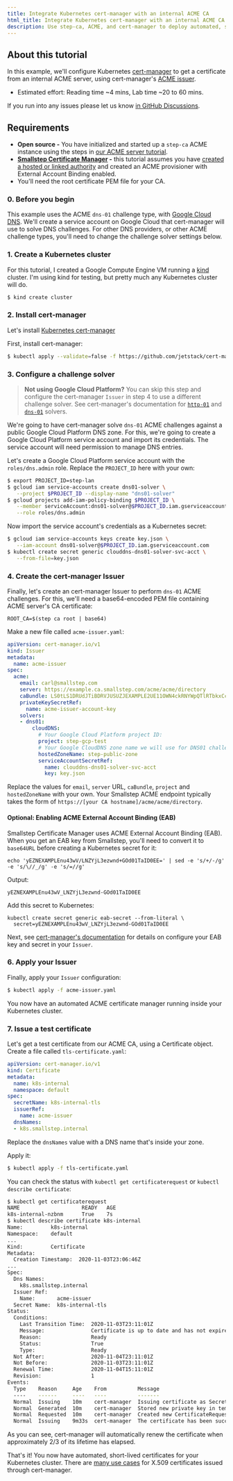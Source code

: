 ```yaml
---
title: Integrate Kubernetes cert-manager with an internal ACME CA
html_title: Integrate Kubernetes cert-manager with an internal ACME CA
description: Use step-ca, ACME, and cert-manager to deploy automated, short-lived certificates for your Kubernetes cluster.
---
```



## About this tutorial

In this example, we'll configure Kubernetes [cert-manager](https://cert-manager.io/) to get a certificate from an internal ACME server,
using cert-manager's [ACME issuer](https://cert-manager.io/docs/configuration/acme/).

- Estimated effort: Reading time ~4 mins, Lab time ~20 to 60 mins. 

<Alert severity="info">
  <div>
    If you run into any issues please let us know <a href="https://github.com/smallstep/certificates/discussions">in GitHub Discussions</a>.
  </div>
</Alert>

## Requirements

- **Open source -** You have initialized and started up a `step-ca` ACME instance using the steps in [our ACME server tutorial](../step-ca/acme-basics.mdx).
- **[Smallstep Certificate Manager](https://smallstep.com/certificate-manager) -** this tutorial assumes you have [created a hosted or linked authority](../certificate-manager/getting-started.mdx) and created an ACME provisioner with External Account Binding enabled.
- You'll need the root certificate PEM file for your CA.

### 0. Before you begin

This example uses the ACME `dns-01` challenge type, with [Google Cloud DNS](https://console.cloud.google.com/net-services/dns/).
We'll create a service account on Google Cloud that cert-manager will use to solve DNS challenges.
For other DNS providers, or other ACME challenge types, you'll need to change the challenge solver settings below.

### 1. Create a Kubernetes cluster

For this tutorial, I created a Google Compute Engine VM running a [kind](https://kind.sigs.k8s.io/) cluster.
I'm using kind for testing, but pretty much any Kubernetes cluster will do.

```bash
$ kind create cluster
```

### 2. Install cert-manager

Let's install [Kubernetes cert-manager](https://cert-manager.io/)

First, install cert-manager:

```bash
$ kubectl apply --validate=false -f https://github.com/jetstack/cert-manager/releases/download/v1.12.0/cert-manager.yaml
```

### 3. Configure a challenge solver

> **Not using Google Cloud Platform?** You can skip this step and configure the cert-manager `Issuer` in step 4 to use a different challenge solver.
  See cert-manager's documentation for [`http-01`](https://cert-manager.io/docs/configuration/acme/http01/) and [`dns-01`](https://cert-manager.io/docs/configuration/acme/dns01/) solvers.

We're going to have cert-manager solve `dns-01` ACME challenges against a public Google Cloud Platform DNS zone.
For this, we're going to create a Google Cloud Platform service account and import its credentials. The service account will need permission to manage DNS entries.

Let's create a Google Cloud Platform service account with the `roles/dns.admin` role. Replace the `PROJECT_ID` here with your own:

```bash
$ export PROJECT_ID=step-lan
$ gcloud iam service-accounts create dns01-solver \
   --project $PROJECT_ID --display-name "dns01-solver"
$ gcloud projects add-iam-policy-binding $PROJECT_ID \
   --member serviceAccount:dns01-solver@$PROJECT_ID.iam.gserviceaccount.com \
   --role roles/dns.admin
```

Now import the service account's credentials as a Kubernetes secret:

```bash
$ gcloud iam service-accounts keys create key.json \
   --iam-account dns01-solver@$PROJECT_ID.iam.gserviceaccount.com
$ kubectl create secret generic clouddns-dns01-solver-svc-acct \
   --from-file=key.json
```

### 4. Create the cert-manager Issuer

Finally, let's create an cert-manager Issuer to perform `dns-01` ACME challenges.
For this, we'll need a base64-encoded PEM file containing ACME server's CA certificate:

```
ROOT_CA=$(step ca root | base64)
```

Make a new file called `acme-issuer.yaml`:

```yaml
apiVersion: cert-manager.io/v1
kind: Issuer
metadata:
  name: acme-issuer
spec:
  acme:
    email: carl@smallstep.com
    server: https://example.ca.smallstep.com/acme/acme/directory
    caBundle: LS0tLS1DRUdJTiBDRVJUSUZJEXAMPLE2UE11OWN4ckRNYWpQTlRTbkxCcEkxd1K4VnQ3SHBSK3A5b1JUTEzKcXxBPqotLSVOEXAMPLEUSUZJQ0FURS0tLS0tCg==
    privateKeySecretRef:
      name: acme-issuer-account-key
    solvers:
    - dns01:
        cloudDNS:
          # Your Google Cloud Platform project ID:
          project: step-gcp-test
          # Your Google CloudDNS zone name we will use for DNS01 challenges:
          hostedZoneName: step-public-zone
          serviceAccountSecretRef:
            name: clouddns-dns01-solver-svc-acct
            key: key.json
```

Replace the values for `email`, `server` URL, `caBundle`, `project` and `hostedZoneName` with your own. Your Smallstep ACME endpoint typically takes the form of `https://[your CA hostname]/acme/acme/directory`.

#### Optional: Enabling ACME External Account Binding (EAB) 

Smallstep Certificate Manager uses ACME External Account Binding (EAB). When you get an EAB key from Smallstep, you'll need to convert it to `base64URL` before creating a Kubernetes secret for it:

```
echo 'yEZNEXAMPLEnu43wV/LNZYjL3ezwnd+GOd01TaID0EE=' | sed -e 's/+/-/g' -e 's/\//_/g' -e 's/=//g'
```

Output:

```
yEZNEXAMPLEnu43wV_LNZYjL3ezwnd-GOd01TaID0EE
```

Add this secret to Kubernetes:

```
kubectl create secret generic eab-secret --from-literal \
  secret=yEZNEXAMPLEnu43wV_LNZYjL3ezwnd-GOd01TaID0EE
```

Next, see [cert-manager's documentation](https://cert-manager.io/docs/configuration/acme/#external-account-bindings) for details on configure your EAB key and secret in your `Issuer`. 

### 6. Apply your Issuer

Finally, apply your `Issuer` configuration:

```bash
$ kubectl apply -f acme-issuer.yaml
```

You now have an automated ACME certificate manager running inside your Kubernetes cluster.

### 7. Issue a test certificate

Let's get a test certificate from our ACME CA, using a Certificate object. Create a file called `tls-certificate.yaml`:

```yaml
apiVersion: cert-manager.io/v1
kind: Certificate
metadata:
  name: k8s-internal
  namespace: default
spec:
  secretName: k8s-internal-tls
  issuerRef:
    name: acme-issuer
  dnsNames:
  - k8s.smallstep.internal
```

Replace the `dnsNames` value with a DNS name that's inside your zone.

Apply it:

```bash
$ kubectl apply -f tls-certificate.yaml
```

You can check the status with `kubectl get certificaterequest` or `kubectl describe certificate`:

```bash
$ kubectl get certificaterequest
NAME                    READY   AGE
k8s-internal-nzbnm      True    7s
$ kubectl describe certificate k8s-internal
Name:         k8s-internal
Namespace:    default
...
Kind:         Certificate
Metadata:
  Creation Timestamp:  2020-11-03T23:06:46Z
...
Spec:
  Dns Names:
    k8s.smallstep.internal
  Issuer Ref:
    Name:       acme-issuer
  Secret Name:  k8s-internal-tls
Status:
  Conditions:
    Last Transition Time:  2020-11-03T23:11:01Z
    Message:               Certificate is up to date and has not expired
    Reason:                Ready
    Status:                True
    Type:                  Ready
  Not After:               2020-11-04T23:11:01Z
  Not Before:              2020-11-03T23:11:01Z
  Renewal Time:            2020-11-04T15:11:01Z
  Revision:                1
Events:
  Type    Reason     Age    From          Message
  ----    ------     ----   ----          -------
  Normal  Issuing    10m    cert-manager  Issuing certificate as Secret does not exist
  Normal  Generated  10m    cert-manager  Stored new private key in temporary Secret resource "k8s-internal-g79jq"
  Normal  Requested  10m    cert-manager  Created new CertificateRequest resource "k8s-internal-nzbnm"
  Normal  Issuing    9m33s  cert-manager  The certificate has been successfully issued
```

As you can see, cert-manager will automatically renew the certificate when approximately 2/3 of its lifetime has elapsed.

That's it! You now have automated, short-lived certificates for your Kubernetes cluster. There are [many use cases](https://cert-manager.io/docs/usage/) for X.509 certificates issued through cert-manager.
